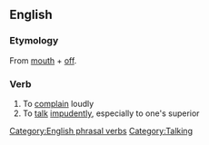 ==English==

===Etymology===
From [[mouth]] + [[off]].

===Verb===
{{en-verb|mouths off|mouthing off|mouthed off}}

# To [[complain]] loudly
# To [[talk]] [[impudent]]ly, especially to one's superior

[[Category:English phrasal verbs]]
[[Category:Talking]]